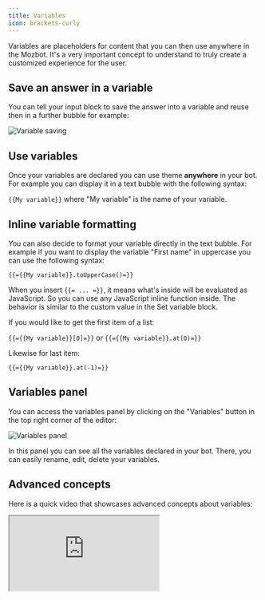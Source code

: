 ```yaml
---
title: Variables
icon: brackets-curly
---
```


Variables are placeholders for content that you can then use anywhere in the Mozbot. It's a very important concept to understand to truly create a customized experience for the user.

## Save an answer in a variable

You can tell your input block to save the answer into a variable and reuse then in a further bubble for example:

<Frame>
  <img src="/images/variables/question.png" alt="Variable saving" />
</Frame>

## Use variables

Once your variables are declared you can use theme **anywhere** in your bot. For example you can display it in a text bubble with the following syntax:

`{{My variable}}` where "My variable" is the name of your variable.

## Inline variable formatting

You can also decide to format your variable directly in the text bubble. For example if you want to display the variable "First name" in uppercase you can use the following syntax:

`{{={{My variable}}.toUpperCase()=}}`

When you insert `{{= ... =}}`, it means what's inside will be evaluated as JavaScript. So you can use any JavaScript inline function inside. The behavior is similar to the custom value in the Set variable block.

If you would like to get the first item of a list:

`{{={{My variable}}[0]=}}` or `{{={{My variable}}.at(0)=}}`

Likewise for last item:

`{{={{My variable}}.at(-1)=}}`

## Variables panel

You can access the variables panel by clicking on the "Variables" button in the top right corner of the editor:

<Frame>
  <img src="/images/variables/variablesPanel.jpg" alt="Variables panel" />
</Frame>

In this panel you can see all the variables declared in your bot. There, you can easily rename, edit, delete your variables.

## Advanced concepts

Here is a quick video that showcases advanced concepts about variables:

<div className="relative" style={{ paddingBottom: '64.5933014354067%' }}>
  <iframe
    src="https://www.youtube.com/embed/o715Tjv1ijI"
    allowFullScreen
    className="absolute top-0 left-0 w-full h-full"
  />
</div>

### Prefilled variables

By default, any declared variables in the bot can be prefilled by passing initial values in the URL.

Let's say my mozbot contains these variables:

- "Email"
- "First name"

They can be initialized in the URL as [URL parameters](https://www.semrush.com/blog/url-parameters/). If I'm launching my bot using this URL:

`https://mozbot.io/my-bot?Email=test@test.com&First%20name=John` (Note that spaces in variable names should be replaced by `%20`)

Then the variables will be prefilled as following:

- Email => test@test.com
- First name => John

Prefilling variables using the embed library is even easier. You need to add an object named `prefilledVariables` that contains a dictionary of your values. For example:

```js
Mozbot.initBubble({
  mozbot: `my-bot`,
  prefilledVariables: {
    Email: 'test@test.com',
    'First name': 'John',
  },
})
```

(Note that if your variable name contains spaces, it needs to be surrounded by quotes.)

### Hidden variables

Your mozbot's variables don't have to be displayed to the user. You could create variables that are only used internally by the bot and displayed in your results. This allows you to add some context to a session for example a User ID, a `utm_source` parameter (in the case of a marketing campaign), or anything else.

You just have to make sure that the variables exist in the variables dropdown:

<Frame style={{ maxWidth: '300px' }}>
  <img src="/images/variables/declaring.png" alt="Variables dropdown" />
</Frame>

(This dropdown can be found in any place where you can add variables. It is global to your bot flow.)

Then the values will be available on the Results page in specific columns:

<Frame>
  <img
    src="/images/variables/hiddenVariablesResults.png"
    alt="Variables in results"
  />
</Frame>

### Valid value types

Variables content can either be a text (`string`) or a list of texts (`string[]`).

```ts
// ✅ Good
'Hello', ['item 1', 'item 2']

// ❌ Not good
2, true, { foo: 'bar' }
// Will automatically converted into
'2', 'true', '{ foo: "bar" }'
```

If you provide an object, number or boolean. It will always be converted into either a text
or a list of texts before the variable is saved into the database.

This limitation is intended. Variables should have simple content. It forces you to have a cleaner bot structure and to use the variable content in a more meaningful way.

In some cases, the variable content will be dynamically parsed to match its intended type. For example, if you provide a text that
looks like a number in a condition block, it will be converted into a number during the condition execution.

If you really need to save a complex content into a variable, for example an object, you can use the `JSON.stringify` function to convert it into a text. And whenever you are using the variable, you can dynamically parse it back into an object using `JSON.parse` in an [inline format](#inline-variable-formatting):

```ts
{{=JSON.parse({{My object variable}})=}}
```
